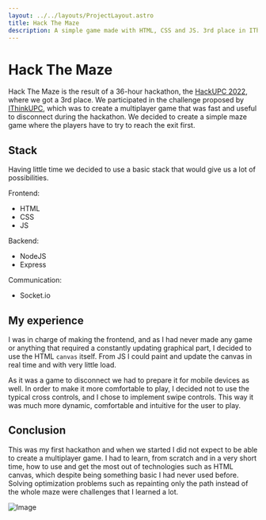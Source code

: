 ```yaml
---
layout: ../../layouts/ProjectLayout.astro
title: Hack The Maze
description: A simple game made with HTML, CSS and JS. 3rd place in IThinkUPC challenge at HackUPC 2022.
---
```


# Hack The Maze

<ProjectLinks title="Devpost" link="https://devpost.com/software/hack-the-maze" icon="eva:globe-outline" />

Hack The Maze is the result of a 36-hour hackathon, the [HackUPC 2022](https://hackupc.com/), where we got a 3rd place.
We participated in the challenge proposed by [IThinkUPC](https://ithinkupc.com/), which was to create a multiplayer game that was fast and useful to disconnect during the hackathon.
We decided to create a simple maze game where the players have to try to reach the exit first.

## Stack

Having little time we decided to use a basic stack that would give us a lot of possibilities.

Frontend:
- HTML
- CSS
- JS

Backend:
- NodeJS
- Express

Communication:
- Socket.io

## My experience

I was in charge of making the frontend, and as I had never made any game or anything that required a constantly updating graphical part, I decided to use the HTML `canvas` itself.
From JS I could paint and update the canvas in real time and with very little load.

As it was a game to disconnect we had to prepare it for mobile devices as well.
In order to make it more comfortable to play, I decided not to use the typical cross controls, and I chose to implement swipe controls.
This way it was much more dynamic, comfortable and intuitive for the user to play.

## Conclusion

This was my first hackathon and when we started I did not expect to be able to create a multiplayer game.
I had to learn, from scratch and in a very short time, how to use and get the most out of technologies such as HTML canvas, which despite being something basic I had never used before.
Solving optimization problems such as repainting only the path instead of the whole maze were challenges that I learned a lot.

![Image](/projects/hackthemaze/hackthemaze.webp)